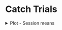 # **Catch Trials**

<!-- Catch Trial Plots -->

<details>
  <summary>
  Plot - Session means
  </summary>
  
<br>
  
```r
source('r-scripts/catch_trials.R')
plt_catch
```

Errorbars = 95% CI

</details> 
